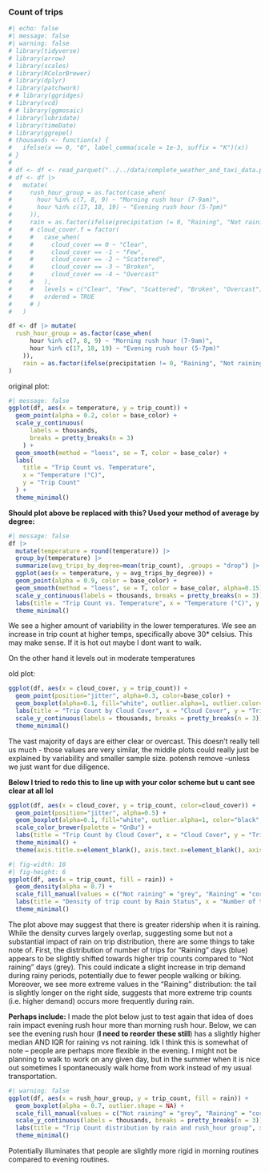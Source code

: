 ### Count of trips 


```r
#| echo: false
#| message: false
#| warning: false
# library(tidyverse)
# library(arrow)
# library(scales)
# library(RColorBrewer)
# library(dplyr)
# library(patchwork)
# # library(ggridges)
# library(vcd)
# # library(ggmosaic)
# library(lubridate)
# library(timeDate)
# library(ggrepel)
# thousands <- function(x) {
#   ifelse(x == 0, "0", label_comma(scale = 1e-3, suffix = "K")(x))
# }
# 
# df <- df <- read_parquet("../../data/complete_weather_and_taxi_data.parquet")
# df <- df |> 
#   mutate(
#     rush_hour_group = as.factor(case_when(
#       hour %in% c(7, 8, 9) ~ "Morning rush hour (7-9am)",
#       hour %in% c(17, 18, 19) ~ "Evening rush hour (5-7pm)"
#     )),
#     rain = as.factor(ifelse(precipitation != 0, "Raining", "Not raining"))
#     # cloud_cover.f = factor(
#     #   case_when(
#     #     cloud_cover == 0 ~ "Clear",
#     #     cloud_cover == -1 ~ "Few",
#     #     cloud_cover == -2 ~ "Scattered",
#     #     cloud_cover == -3 ~ "Broken",
#     #     cloud_cover == -4 ~ "Overcast"
#     #   ),
#     #   levels = c("Clear", "Few", "Scattered", "Broken", "Overcast"),
#     #   ordered = TRUE
#     # )
#   )

df <- df |> mutate(
  rush_hour_group = as.factor(case_when(
      hour %in% c(7, 8, 9) ~ "Morning rush hour (7-9am)",
      hour %in% c(17, 18, 19) ~ "Evening rush hour (5-7pm)"
    )),
    rain = as.factor(ifelse(precipitation != 0, "Raining", "Not raining"))
)
```


original plot: 
```r
#| message: false
ggplot(df, aes(x = temperature, y = trip_count)) +
  geom_point(alpha = 0.2, color = base_color) +
  scale_y_continuous(
      labels = thousands,
      breaks = pretty_breaks(n = 3)
    ) +
  geom_smooth(method = "loess", se = T, color = base_color) +
  labs(
    title = "Trip Count vs. Temperature",
    x = "Temperature (°C)",
    y = "Trip Count"
  ) +
  theme_minimal()
```

**Should plot above be replaced with this? Used your method of average by degree:**
```r
#| message: false
df |>
  mutate(temperature = round(temperature)) |>
  group_by(temperature) |>
  summarize(avg_trips_by_degree=mean(trip_count), .groups = "drop") |>
  ggplot(aes(x = temperature, y = avg_trips_by_degree)) +
  geom_point(alpha = 0.9, color = base_color) +
  geom_smooth(method = "loess", se = T, color = base_color, alpha=0.15) +
  scale_y_continuous(labels = thousands, breaks = pretty_breaks(n = 3)) +
  labs(title = "Trip Count vs. Temperature", x = "Temperature (°C)", y = "Trip Count") +
  theme_minimal()
```
We see a higher amount of variability in the lower temperatures. We see an increase in trip count at higher temps, specifically above 30* celsius. This may make sense. If it is hot out maybe I dont want to walk. 

On the other hand it levels out in moderate temperatures 

old plot:
```r
ggplot(df, aes(x = cloud_cover, y = trip_count)) +
  geom_point(position="jitter", alpha=0.3, color=base_color) +
  geom_boxplot(alpha=0.1, fill="white", outlier.alpha=1, outlier.color="black", linewidth=0.55) +
  labs(title = "Trip Count by Cloud Cover", x = "Cloud Cover", y = "Trip Count") +
  scale_y_continuous(labels = thousands, breaks = pretty_breaks(n = 3)) +
  theme_minimal()
```
The vast majority of days are either clear or overcast. This doesn't really tell us much - those values are very similar, the middle plots could really just be explained by variability and smaller sample size. potensh remove --unless we just want for due diligence. 

**Below I tried to redo this to line up with your color scheme but u cant see clear at all lol**

```r
ggplot(df, aes(x = cloud_cover, y = trip_count, color=cloud_cover)) +
  geom_point(position="jitter", alpha=0.5) +
  geom_boxplot(alpha=0.1, fill="white", outlier.alpha=1, color="black", outlier.color="black", linewidth=0.55) +
  scale_color_brewer(palette = "GnBu") +
  labs(title = "Trip Count by Cloud Cover", x = "Cloud Cover", y = "Trip Count") +
  theme_minimal() +
  theme(axis.title.x=element_blank(), axis.text.x=element_blank(), axis.ticks.x=element_blank())
```



```r
#| fig-width: 10
#| fig-height: 6
ggplot(df, aes(x = trip_count, fill = rain)) +
  geom_density(alpha = 0.7) +
  scale_fill_manual(values = c("Not raining" = "grey", "Raining" = "cornflowerblue")) +
  labs(title = "Density of trip count by Rain Status", x = "Number of trips in an hour", y = "Density", fill = "Rain Status") +
  theme_minimal()
```

The plot above may suggest that there is greater ridership when it is raining. While the density curves largely overlap, suggesting some but not a substantial impact of rain on trip distribution, there are some things to take note of. First, the distribution of number of trips for "Raining" days (blue) appears to be slightly shifted towards higher trip counts compared to "Not raining" days (grey). This could indicate a slight increase in trip demand during rainy periods, potentially due to fewer people walking or biking. Moreover, we see more extreme values in the "Raining" distribution: the tail is slightly longer on the right side, suggests that more extreme trip counts (i.e. higher demand) occurs more frequently during rain.

**Perhaps include:**
I made the plot below just to test again that idea of does rain impact evening rush hour more than morning rush hour. Below, we can see the evening rush hour (**I need to reorder these still**) has a slightly higher median AND IQR for raining vs not raining. Idk I think this is somewhat of note -- people are perhaps more flexible in the evening. I might not be planning to walk to work on any given day, but in the summer when it is nice out sometimes I spontaneously walk home from work instead of my usual transportation. 

```r
#| warning: false
ggplot(df, aes(x = rush_hour_group, y = trip_count, fill = rain)) +
  geom_boxplot(alpha = 0.7, outlier.shape = NA) +
  scale_fill_manual(values = c("Not raining" = "grey", "Raining" = "cornflowerblue")) +
  scale_y_continuous(labels = thousands, breaks = pretty_breaks(n = 3)) +
  labs(title = "Trip Count distribution by rain and rush_hour group", x = "", y = "Trip Count", fill = "Rain Status") +
  theme_minimal()
```

Potentially illuminates that people are slightly more rigid in morning routines compared to evening routines. 



